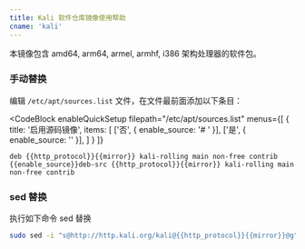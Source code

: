 ```yaml
---
title: Kali 软件仓库镜像使用帮助
cname: 'kali'
---
```


本镜像包含 amd64, arm64, armel, armhf, i386 架构处理器的软件包。

### 手动替换
编辑 `/etc/apt/sources.list` 文件，在文件最前面添加以下条目：

<CodeBlock
  enableQuickSetup
  filepath="/etc/apt/sources.list"
  menus={[
    {
      title: '启用源码镜像',
      items: [
        ['否', { enable_source: '# ' }],
        ['是', { enable_source: '' }],
      ]
    }
  ]}
>

```properties
deb {{http_protocol}}{{mirror}} kali-rolling main non-free contrib
{{enable_source}}deb-src {{http_protocol}}{{mirror}} kali-rolling main non-free contrib
```

</CodeBlock>

### sed 替换

执行如下命令 sed 替换

<CodeBlock>

```bash
sudo sed -i "s@http://http.kali.org/kali@{{http_protocol}}{{mirror}}@g" /etc/apt/sources.list
```

</CodeBlock>
